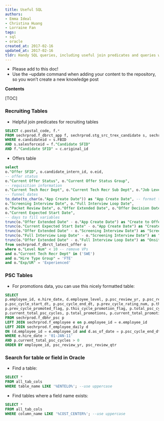 ```yaml
---
title: Useful SQL
authors:
- Emma Ideal
- Christina Huang
- Lorraine Fan
tags:
- sql
- oracle
created_at: 2017-02-16
updated_at: 2017-02-16
tldr: Handy SQL queries, including useful join predicates and queries we use all the time.
---
```


* Please add to this doc!
* Use the --update command when adding your content to the repository, so you won't create a new knowledge post


**Contents**

[TOC]


### Recruiting Tables

- Helpful join predicates for recruiting tables

```sql
SELECT c.postal_code, f.* 
FROM sechrprod.f_dbrct_app f, sechrprod.stg_src_trex_candidate s, sechrprod.stg_src_candidate_education e, sechrprod.d_candidate c 
WHERE e.candidateid = s.FBID 
AND s.salesforceid = f."Candidate SFID" 
AND f."Candidate SFID" = c.original_id
```

- Offers table

```sql
select
o."Offer SFID", o.candidate_intern_id, o.eid,
-- offer status
o."Current Offer Status", o."Current Offer Status Group",
-- requisition information
o."Current Tech Recr Dept", o."Current Tech Recr Sub Dept", o."Job Level",
-- funnel dates
to_date(to_char(o."App Create Date")) as "App Create Date", -- format to remove time
o."Screening Interview Date", o."Full Interview Loop Date",
o."Packet Review Date", o."Offer Extended Date", o."Offer Decision Date",
o."Current Expected Start Date",
-- days to fill variables
trunc(o."Offer Extended Date" - o."App Create Date") as "Create to Offer Extend",
trunc(o."Current Expected Start Date" - o."App Create Date") as "Create to Start",
trunc(o."Offer Extended Date" - o."Screening Interview Date") as "Screen to Offer Extend",
trunc(o."Full Interview Loop Date" - o."Screening Interview Date") as "Screen to Onsite",
trunc(o."Offer Extended Date" - o."Full Interview Loop Date") as "Onsite to Offer Extend",
from sechrprod.f_dbrct_latest_offer o
where o."Level Num" < 10 -- remove VPs
and o."Current Tech Recr Dept" in ('SWE')
and o."Hire Type Group" = 'FTE'
and o."Exp/UR" = 'Experienced'
```

### PSC Tables

- For promotions data, you can use this nicely formatted table:
```sql
SELECT
p.employee_id, e.hire_date, d.employee_level, p.psc_review_yr, p.psc_review_qtr,
p.psc_cycle_start_dt, p.psc_cycle_end_dt, p.prev_cycle_rating_num, p.this_cycle_rating_num,
p.prev_cycle_promoted_flag, p.this_cycle_promotion_flag, p.total_psc_cycles,
p.current_total_psc_cycles, p.total_promotions, p.current_total_promotions, p.prev_promoted_period
FROM sechrprod.f_dbhr_psc p
LEFT JOIN sechrprod.f_employee e on p.employee_id = e.employee_id
LEFT JOIN sechrprod.f_employee_daily d
ON (d.employee_id = e.employee_id and d.as_of_date = p.psc_cycle_end_dt)
WHERE e.hire_date > '01-JAN-11'
AND p.current_total_psc_cycles > 0
ORDER BY employee_id, psc_review_yr, psc_review_qtr
```

### Search for table or field in Oracle

- Find a table:
```sql
SELECT * 
FROM all_tab_cols 
WHERE table_name LIKE '%ENTELO%'; --use uppercase
```

- Find tables where a field name exists:
```sql
SELECT *
FROM all_tab_cols
WHERE column_name LIKE '%COST_CENTER%'; --use uppercase
```


